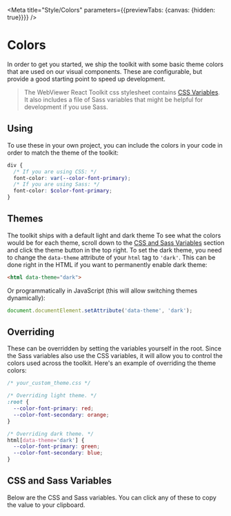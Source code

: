 
<Meta title="Style/Colors" parameters={{previewTabs: {canvas: {hidden: true}}}} />

# Colors

In order to get you started, we ship the toolkit with some basic theme colors
that are used on our visual components. These are configurable, but provide a
good starting point to speed up development.

> The WebViewer React Toolkit css stylesheet contains
> [CSS Variables](https://developer.mozilla.org/en-US/docs/Web/CSS/Using_CSS_custom_properties).
> It also includes a file of Sass variables that might be helpful for development
> if you use Sass.

## Using

To use these in your own project, you can include the colors in your code in
order to match the theme of the toolkit:

```scss
div {
  /* If you are using CSS: */
  font-color: var(--color-font-primary);
  /* If you are using Sass: */
  font-color: $color-font-primary;
}
```

## Themes

The toolkit ships with a default light and dark theme To see what the colors
would be for each theme, scroll down to the
[CSS and Sass Variables](#css-and-sass-variables) section and click the theme
button in the top right. To set the dark theme, you need to change the `data-theme`
attribute of your `html` tag to `'dark'`. This can be done right in the HTML if
you want to permanently enable dark theme:

```html
<html data-theme="dark">
```

Or programmatically in JavaScript (this will allow switching themes dynamically):

```js
document.documentElement.setAttribute('data-theme', 'dark');
```

## Overriding

These can be overridden by setting the variables yourself in the root. Since the
Sass variables also use the CSS variables, it will allow you to control the
colors used across the toolkit. Here's an example of overriding the theme colors:

```css
/* your_custom_theme.css */

/* Overriding light theme. */
:root {
  --color-font-primary: red;
  --color-font-secondary: orange;
}

/* Overriding dark theme. */
html[data-theme='dark'] {
  --color-font-primary: green;
  --color-font-secondary: blue;
}
```

## CSS and Sass Variables

Below are the CSS and Sass variables. You can click any of these to copy the
value to your clipboard.

<Theme />
